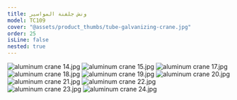 ```yaml
---
title: ونش جلفنة المواسير
model: TC109
cover: "@assets/product_thumbs/tube-galvanizing-crane.jpg"
order: 25
isLine: false
nested: true
---
```



<ProductTabs />

![aluminum crane 14.jpg](@assets/article_images/tube-galvanizing-crane/aluminum-crane-14.jpg)
![aluminum crane 15.jpg](@assets/article_images/tube-galvanizing-crane/aluminum-crane-15.jpg)
![aluminum crane 17.jpg](@assets/article_images/tube-galvanizing-crane/aluminum-crane-17.jpg)
![aluminum crane 18.jpg](@assets/article_images/tube-galvanizing-crane/aluminum-crane-18.jpg)
![aluminum crane 19.jpg](@assets/article_images/tube-galvanizing-crane/aluminum-crane-19.jpg)
![aluminum crane 20.jpg](@assets/article_images/tube-galvanizing-crane/aluminum-crane-20.jpg)
![aluminum crane 21.jpg](@assets/article_images/tube-galvanizing-crane/aluminum-crane-21.jpg)
![aluminum crane 22.jpg](@assets/article_images/tube-galvanizing-crane/aluminum-crane-22.jpg)
![aluminum crane 23.jpg](@assets/article_images/tube-galvanizing-crane/aluminum-crane-23.jpg)
![aluminum crane 24.jpg](@assets/article_images/tube-galvanizing-crane/aluminum-crane-24.jpg)
